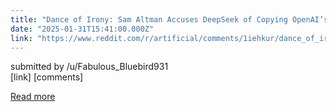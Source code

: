 ```yaml
---
title: "Dance of Irony: Sam Altman Accuses DeepSeek of Copying OpenAI’s AI Model"
date: "2025-01-31T15:41:00.000Z"
link: "https://www.reddit.com/r/artificial/comments/1iehkur/dance_of_irony_sam_altman_accuses_deepseek_of/"
---
```


submitted by    /u/Fabulous_Bluebird931  
 [link]   [comments]

[Read more](https://www.reddit.com/r/artificial/comments/1iehkur/dance_of_irony_sam_altman_accuses_deepseek_of/)

